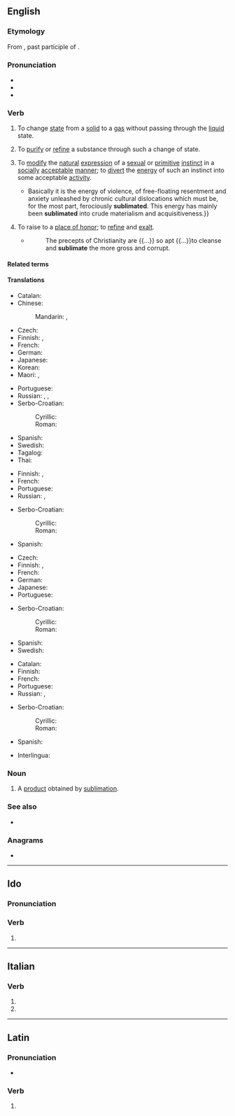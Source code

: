 ==English==
{{was wotd|2006|September|3}}

===Etymology===
From {{bor|en|la|sublīmātus}}, past participle of {{m|la|sublimo|sublīmāre|t=to raise, elevate}}.

===Pronunciation===
* {{IPA|en|/ˈsʌblɪmeɪt/}}
* {{audio|en|en-us-sublimate.ogg|Audio (US)}}
* {{audio|en|en-au-sublimate.ogg|Audio (AU)}}

===Verb===
{{en-verb}}

# {{lb|en|ambitransitive|physics}} To change [[state]] from a [[solid]] to a [[gas]] without passing through the [[liquid]] state. {{defdate|from 16th c.}}
#: {{syn|en|sublime}}
# {{lb|en|transitive|archaic}} To [[purify]] or [[refine]] a substance through such a change of state.
# {{lb|en|transitive|psychoanalysis}} To [[modify]] the [[natural]] [[expression]] of a [[sexual]] or [[primitive]] [[instinct]] in a [[socially]] [[acceptable]] [[manner]]; to [[divert]] the [[energy]] of such an instinct into some acceptable [[activity]].
#* {{quote-book|en|year=1969|year_published=2009|author={{w|Susan Sontag}}| title=Styles of Radical Will| chapter=What’s Happening in America| page=194| edition=Kindle| publisher=Penguin Modern Classics| isbn=978-0-141-97649-5| passage=Foreigners extol the American "energy"  {{...}} Basically it is the energy of violence, of free-floating resentment and anxiety unleashed by chronic cultural dislocations which must be, for the most part, ferociously '''sublimated'''. This energy has mainly been '''sublimated''' into crude materialism and acquisitiveness.}}
# {{lb|en|archaic}} To raise to a [[place of honor]]; to [[refine]] and [[exalt]].
#: {{syn|en|heighten|elevate}}
#* {{RQ:Allestree Decay}}
#*: The precepts of Christianity are {{...}} so apt {{...}}to cleanse and '''sublimate''' the more gross and corrupt.

====Related terms====
{{col3|en
|corrosive sublimate
|sublimation
|sublime
}}

====Translations====
{{trans-top|to change from solid to gas}}
* Catalan: {{t+|ca|sublimar}}
* Chinese:
*: Mandarin: {{t+|cmn|升華}}, {{t+|cmn|升华|tr=shēnghuá}}
* Czech: {{t|cs|sublimovat}}
* Finnish: {{t|fi|sublimoitua}} {{qualifier|intr.}}, {{t|fi|sublimoida}} {{qualifier|tr.}}
* French: {{t+|fr|sublimer}}
* German: {{t+|de|sublimieren}}
* Japanese: {{t+|ja|昇華|alt=昇華させる|tr=shōka saseru}}
* Korean: {{t+|ko|승화하다}}
* Maori: {{t|mi|whakahaurehu}}, {{t|mi|whāhaurehu}}
{{trans-mid}}
* Portuguese: {{t+|pt|sublimar}}
* Russian: {{t+|ru|сублими́ровать|impf|pf}}, {{t+|ru|возгоня́ть|impf}}, {{t+|ru|возгна́ть|pf}}
* Serbo-Croatian:
*: Cyrillic: {{t|sh|сублимирати}}
*: Roman: {{t|sh|sublimirati}}
* Spanish: {{t+|es|sublimar}}
* Swedish: {{t|sv|sublimera}}
* Tagalog: {{t|tl|lakdasingawin}}
* Thai: {{t+|th|ระเหิด}}
{{trans-bottom}}

{{trans-top|to purify or refine by sublimation}}
* Finnish: {{t|fi|sublimoida}}, {{t|fi|haihduttaa}}
* French: {{t+|fr|sublimer}}
* Portuguese: {{t+|pt|sublimar}}
* Russian: {{t+|ru|очища́ть|impf}}, {{t+|ru|очи́стить|pf}}
{{trans-mid}}
* Serbo-Croatian:
*: Cyrillic: {{t|sh|сублимирати}}
*: Roman: {{t|sh|sublimirati}}
* Spanish: {{t+|es|sublimar}}
{{trans-bottom}}

{{trans-top|psychoanalysis}}
* Czech: {{t|cs|sublimovat}}
* Finnish: {{t|fi|sublimoida}}, {{t|fi|ylevöittää}}
* French: {{t+|fr|sublimer}}
* German: {{t+|de|sublimieren}}
* Japanese: {{t+|ja|昇華|alt=昇華させる|tr=shōka saseru}}
* Portuguese: {{t+|pt|sublimar}}
{{trans-mid}}
* Serbo-Croatian:
*: Cyrillic: {{t|sh|сублимирати}}
*: Roman: {{t|sh|sublimirati}}
* Spanish: {{t+|es|sublimar}}
* Swedish: {{t|sv|sublimera}}
{{trans-bottom}}

{{trans-top|to raise to a place of honor}}
* Catalan: {{t+|ca|sublimar}}
* Finnish: {{t|fi|ylevöittää}}
* French: {{t+|fr|honorer}}
* Portuguese: {{t+|pt|sublimar}}
* Russian: {{t+|ru|возвыша́ть}}, {{t+|ru|возвы́сить|pf}}
{{trans-mid}}
* Serbo-Croatian:
*: Cyrillic: {{t|sh|сублимирати}}
*: Roman: {{t|sh|sublimirati}}
* Spanish: {{t+|es|sublimar}}
{{trans-bottom}}

{{checktrans-top}}
* Interlingua: {{t-check|ia|sublimar}}
{{trans-mid}}
{{trans-bottom}}

===Noun===
{{en-noun}}

# {{lb|en|chemistry}} A [[product]] obtained by [[sublimation]].

===See also===
* {{l|en|freeze-dry}}

===Anagrams===
* {{anagrams|en|a=abeilmstu|multibase|umbalites}}

----

==Ido==

===Pronunciation===
{{io-IPA}}

===Verb===
{{io-part|adv}}

# {{io-form of|sublim}}

----

==Italian==

===Verb===
{{head|it|verb form|cat2=past participle forms}}

# {{inflection of|it|sublimare||2|p|pres|indc|;|2|p|impr}}
# {{feminine plural of|it|sublimato}}

----

==Latin==

===Pronunciation===
* {{la-IPA|sublīmāte}}

===Verb===
{{la-verb-form|sublīmāte}}

# {{inflection of|la|sublīmō||2|p|pres|actv|impr}}